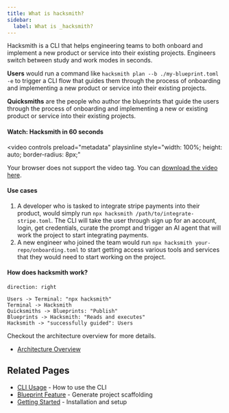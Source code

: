 ```yaml
---
title: What is hacksmith?
sidebar:
  label: What is _hacksmith?
---
```


Hacksmith is a CLI that helps engineering teams to both onboard and implement a new product or service into their existing projects. Engineers switch between study and work modes in seconds.

**Users** would run a command like `hacksmith plan --b ./my-blueprint.toml -e` to trigger a CLI flow that guides them through the process of onboarding and implementing a new product or service into their existing projects.

**Quicksmiths** are the people who author the blueprints that guide the users through the process of onboarding and implementing a new or existing product or service into their existing projects.

#### Watch: Hacksmith in 60 seconds

<video
  controls
  preload="metadata"
  playsinline
  style="width: 100%; height: auto; border-radius: 8px;"
>
  <source src="/vids/hacksmith-in-60s.mp4" type="video/mp4" />
  Your browser does not support the video tag. You can
  <a href="/vids/hacksmith-in-60s.mp4">download the video here</a>.
</video>

#### Use cases

1. A developer who is tasked to integrate stripe payments into their product, would simply run `npx hacksmith /path/to/integrate-stripe.toml`. The CLI will take the user through sign up for an account, login, get credentials, curate the prompt and trigger an AI agent that will work the project to start integrating payments.
2. A new engineer who joined the team would run `npx hacksmith your-repo/onboarding.toml` to start getting access various tools and services that they would need to start working on the project.

#### How does hacksmith work?

```d2
direction: right

Users -> Terminal: "npx hacksmith"
Terminal -> Hacksmith
Quicksmiths -> Blueprints: "Publish"
Blueprints -> Hacksmith: "Reads and executes"
Hacksmith -> "successfully guided": Users
```

Checkout the architecture overview for more details.

- [Architecture Overview](/cli/architecture/)

## Related Pages

- [CLI Usage](/cli/usage/) - How to use the CLI
- [Blueprint Feature](/cli/blueprint/) - Generate project scaffolding
- [Getting Started](/get-started/) - Installation and setup
